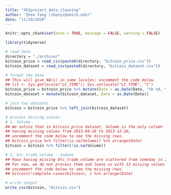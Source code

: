 ```yaml
---
title: "451project_data_cleaning"
author: "Zhen Yang (zhenyz@umich.edu)"
date: "11/20/2020"
---
```


```r
knitr::opts_chunk$set(echo = TRUE, message = FALSE, warning = FALSE)
```


```r
library(tidyverse)
```


```r
# read data
directory = "./archive/"
bitcoin_price = read_csv(paste0(directory, "bitcoin_price.csv"))
bitcoin_dataset = read_csv(paste0(directory, "bitcoin_dataset.csv"))
```

```r
# format the date
## This will give NA(s) in some locales; uncomment the code below.
## lct <- Sys.getlocale("LC_TIME"); Sys.setlocale("LC_TIME", "C")
bitcoin_price = bitcoin_price %>% mutate(Date = as.Date(Date, "%b %d, %Y"))
bitcoin_dataset = mutate(bitcoin_dataset, Date = as.Date(Date))
```

```r
# join two datasets
bitcoin = bitcoin_price %>% left_join(bitcoin_dataset)
```



```r
# process missing values
# 1. Volume
## We notice that in bitcoin_price dataset, Volume is the only column 
## having missing values from 2013-04-28 to 2013-12-26; 
## uncomment the code below to see the missing rows.
## bitcoin_price %>% filter(is.na(Volume)) %>% arrange(Date)
bitcoin = bitcoin %>% filter(!is.na(Volume))
```
```r
# 2. btc_trade_volume - undone
## Rows having missing btc_trade_volume are scattered from someday in 2014 to somday in 2015;
## For now, we do not process them and leave us with 13 missing values of btc_trade_volume;
## uncomment the code below to see the missing rows.
## bitcoin[!complete.cases(bitcoin), ] %>% arrange(Date)
```

```r
# write output
write_csv(bitcoin, "bitcoin.csv")
```

